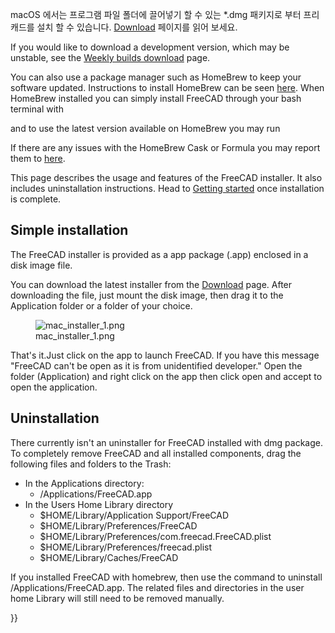 <languages/>

{{Docnav
|[[Installing_on_Linux/ko|Linux 시스템에 설치]]
|[[Installing_additional_components/ko|추가 기능 설치]]
}}

macOS 에서는 프로그램 파일 폴더에 끌어넣기 할 수 있는 *.dmg 패키지로 부터 프리캐드를 설치 할 수 있습니다. [[Download|Download]] 페이지를 읽어 보세요.

If you would like to download a development version, which may be unstable, see the [https://github.com/FreeCAD/FreeCAD-Bundle/releases/tag/weekly-builds Weekly builds download] page.

You can also use a package manager such as HomeBrew to keep your software updated. Instructions to install HomeBrew can be seen [https://brew.sh/ here]. When HomeBrew installed you can simply install FreeCAD through your bash terminal with 

{{Code|code=
brew install --cask freecad
}}

and to use  the latest version available on HomeBrew you may run

{{Code|code=
brew install freecad
}}

If there are any issues with the HomeBrew Cask or Formula you may report them to [https://github.com/FreeCAD/homebrew-freecad here]. 

This page describes the usage and features of the FreeCAD installer. It also includes uninstallation instructions. Head to [[Getting_started|Getting started]] once installation is complete.

== Simple installation ==

The FreeCAD installer is provided as a app package (.app) enclosed in a disk image file.

You can download the latest installer from the [[Download|Download]] page. After downloading the file, just mount the disk image, then drag it to the Application folder or a folder of your choice.

[[File:mac_installer_1.png]]

That's it.Just click on the app to launch FreeCAD. If you have this message "FreeCAD can't be open as it is from unidentified developer." Open the folder (Application) and right click on the app then click open and accept to open the application.

== Uninstallation ==

There currently isn't an uninstaller for FreeCAD installed with dmg package. To completely remove FreeCAD and all installed components, drag the following  files and folders to the Trash:

*In the Applications directory:
**/Applications/FreeCAD.app
*In the Users Home Library directory
**$HOME/Library/Application Support/FreeCAD
**$HOME/Library/Preferences/FreeCAD
**$HOME/Library/Preferences/com.freecad.FreeCAD.plist
**$HOME/Library/Preferences/freecad.plist
**$HOME/Library/Caches/FreeCAD

If you installed FreeCAD with homebrew, then use the {{incode|brew uninstall freecad}} command to uninstall /Applications/FreeCAD.app. The related files and directories in the user home Library will still need to be removed manually.


{{Docnav
|[[Installing_on_Linux/ko|Linux 시스템에 설치]]
|[[Installing_additional_components/ko|추가 기능 설치]]
}}

{{Userdocnavi{{#translation:}}}}